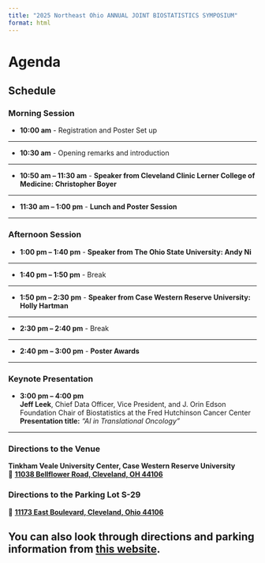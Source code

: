 ```yaml
---
title: "2025 Northeast Ohio ANNUAL JOINT BIOSTATISTICS SYMPOSIUM"
format: html
---
```


# **Agenda**

## **Schedule**

### **Morning Session**

-   **10:00 am** - Registration and Poster Set up

---

-   **10:30 am** - Opening remarks and introduction

---

-   **10:50 am -- 11:30 am** - **Speaker from Cleveland Clinic Lerner College of Medicine: Christopher Boyer**

---

-   **11:30 am -- 1:00 pm** - **Lunch and Poster Session**

---

### **Afternoon Session**

-   **1:00 pm -- 1:40 pm** - **Speaker from The Ohio State University: Andy Ni**

---

-   **1:40 pm -- 1:50 pm** - Break

---

-   **1:50 pm -- 2:30 pm** - **Speaker from Case Western Reserve University: Holly Hartman**

---

-   **2:30 pm -- 2:40 pm** - Break

---

-   **2:40 pm -- 3:00 pm** - **Poster Awards**

---

### **Keynote Presentation**

-   **3:00 pm -- 4:00 pm**\
    **Jeff Leek**, Chief Data Officer, Vice President, and J. Orin Edson Foundation Chair of Biostatistics at the Fred Hutchinson Cancer Center\
    **Presentation title:** *"AI in Translational Oncology"*

------------------------------------------------------------------------

### **Directions to the Venue**

**Tinkham Veale University Center, Case Western Reserve University**\
📍 **[11038 Bellflower Road, Cleveland, OH 44106](https://www.google.com/maps/place/11038+Bellflower+Rd,+Cleveland,+OH+44106/@41.5087073,-81.6085641,17z/data=!3m1!4b1!4m6!3m5!1s0x8830fb894d9d3bfb:0xa4fcaa37117d4243!8m2!3d41.5087073!4d-81.6085641!16s%2Fg%2F11c2h86rtz?hl=zh-hans-us&entry=ttu&g_ep=EgoyMDI1MDIwNC4wIKXMDSoASAFQAw%3D%3D)**

### **Directions to the Parking Lot S-29**

📍 [**11173 East Boulevard, Cleveland, Ohio 44106**](https://www.google.com/maps/place/11173+East+Blvd,+Cleveland,+OH+44106/@41.5068839,-81.6098443,16z/data=!3m1!4b1!4m6!3m5!1s0x8830fb8ed9b1d3ed:0x3b8cad957c0dc5bc!8m2!3d41.5068839!4d-81.6098443!16s%2Fg%2F11f79k8kw_?hl=zh-hans-us&entry=ttu&g_ep=EgoyMDI1MDIwNC4wIKXMDSoASAFQAw%3D%3D)

## You can also look through directions and parking information from [this website](https://case.edu/universitycenter/about/directions).
